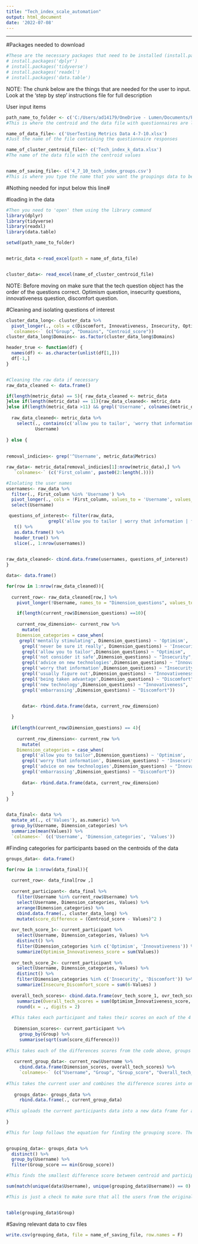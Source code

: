 ---
title: "Tech_index_scale_automation"
output: html_document
date: '2022-07-08'
---

---
#Packages needed to download
```{r setup, include=FALSE}
#These are the necessary packages that need to be installed (install.packages("name of package")) in order for the following code to work. Example 
# install.packages('dplyr')
# install.packages('tidyverse')
# install.packages('readxl')
# install.packages('data.table')
```

NOTE: The chunk below are the things that are needed for the user to input. Look at the 'step by step' instructions file for full description 

User input items
```{r}

path_name_to_folder <- c('C:/Users/ad14179/OneDrive - Lumen/Documents/Projects/Paradox of Choice/Data')
#This is where the centroid and the data file with questionnaires are located 

name_of_data_file<- c('UserTesting Metrics Data 4-7-10.xlsx')
#Just the name of the file containing the questionnaire responses 

name_of_cluster_centroid_file<- c('Tech_index_k_data.xlsx')
#The name of the data file with the centroid values 


name_of_saving_file<- c('4_7_10_tech_index_groups.csv')
#This is where you type the name that you want the groupings data to be called (e.g. Tech Index Group data.csv)
```

#Nothing needed for input below this line#


#loading in the data 
```{r}
#Then you need to 'open' them using the library command
library(dplyr)
library(tidyverse)
library(readxl)
library(data.table)

setwd(path_name_to_folder)


metric_data <-read_excel(path = name_of_data_file)


cluster_data<- read_excel(name_of_cluster_centroid_file)

```

NOTE: Before moving on make sure that the tech question object has the order of the questions correct. Optimism question, insecurity questions, innovativeness question, discomfort question.

#Cleaning and isolating questions of interest
```{r}
cluster_data_long<- cluster_data %>%
  pivot_longer(., cols = c(Discomfort, Innovativeness, Insecurity, Optimism), names_to = "Domains", values_to = "Centroid_score" ) %>%
  `colnames<-` (c("Group", "Domains", "Centroid_score"))
cluster_data_long$Domains<- as.factor(cluster_data_long$Domains)

header_true <- function(df) {
  names(df) <- as.character(unlist(df[1,]))
  df[-1,]
} 


#Cleaning the raw data if necessary 
raw_data_cleaned <- data.frame()

if(length(metric_data) == 5){ raw_data_cleaned <- metric_data
}else if(length(metric_data) == 11){raw_data_cleaned<- metric_data
}else if(length(metric_data >11) && grepl('Username', colnames(metric_data))) {
  
  raw_data_cleaned<- metric_data %>%
    select(., contains(c('allow you to tailor', 'worry that information', 'for advice', 'embarrassing', 'mentally stimulating', 'not consider it safe', 'usually figure out', 'being taken advantage', 'new technology')),
           Username)
  
} else {
  
 
removal_indicies<- grep('^Username', metric_data$Metrics)

raw_data<- metric_data[removal_indicies[1]:nrow(metric_data),] %>%
   `colnames<-` (c('First_column', paste0(2:length(.))))

#Isolating the user names 
usernames<- raw_data %>%
  filter(., First_column %in% 'Username') %>%
  pivot_longer(., cols = !First_column, values_to = 'Username', values_drop_na = T) %>%
  select(Username)

 questions_of_interest<- filter(raw_data,
                grepl('allow you to tailor | worry that information | for advice | embarrassing | mentally stimulating| not consider it safe | usually figure out | being taken advantage | new technology', First_column)) %>%
   t() %>% 
   as.data.frame() %>%
   header_true() %>%
   slice(., 1:nrow(usernames))

 
raw_data_cleaned<- cbind.data.frame(usernames, questions_of_interest)
}

data<- data.frame()

for(row in 1:nrow(raw_data_cleaned)){
  
  current_row<- raw_data_cleaned[row,] %>%
    pivot_longer(!Username, names_to = "Dimension_questions", values_to = "Values")

    if(length(current_row$Dimension_questions) ==10){
    
    current_row_dimension<- current_row %>%
      mutate(
    Dimension_categories = case_when(
     grepl('mentally stimulating', Dimension_questions) ~ 'Optimism',
      grepl('never be sure it really', Dimension_questions) ~ 'Insecurity',
      grepl('allow you to tailor',Dimension_questions) ~ "Optimism",
      grepl('not consider it safe',Dimension_questions) ~ "Insecurity",
      grepl('advice on new technologies',Dimension_questions) ~ "Innovativeness",
      grepl('worry that information',Dimension_questions) ~ "Insecurity",
      grepl('usually figure out',Dimension_questions) ~ "Innovativeness",
      grepl('being taken advantage',Dimension_questions) ~ "Discomfort",
      grepl('new technology',Dimension_questions) ~ "Innovativeness",
      grepl('embarrassing',Dimension_questions) ~ "Discomfort")) 

  
      data<- rbind.data.frame(data, current_row_dimension)

  }
  
  if(length(current_row$Dimension_questions) == 4){
    
    current_row_dimension<- current_row %>%
      mutate(
    Dimension_categories = case_when(
      grepl('allow you to tailor',Dimension_questions) ~ 'Optimism',
      grepl('worry that information', Dimension_questions) ~ 'Insecurity',
      grepl('advice on new technologies',Dimension_questions) ~ "Innovativeness",
      grepl('embarrassing',Dimension_questions) ~ "Discomfort"))
    
      data<- rbind.data.frame(data, current_row_dimension)

  }
}


data_final<- data %>%
  mutate_at(., c('Values'), as.numeric) %>%
  group_by(Username, Dimension_categories) %>%
  summarize(mean(Values)) %>%
  `colnames<-` (c('Username', 'Dimension_categories', 'Values'))

```

#Finding categories for participants based on the centroids of the data 
```{r}

groups_data<- data.frame()

for(row in 1:nrow(data_final)){
  
  current_row<- data_final[row ,]
  
  current_participant<- data_final %>%
    filter(Username %in% current_row$Username) %>%
    select(Username, Dimension_categories, Values) %>%
    arrange(Dimension_categories) %>%
    cbind.data.frame(., cluster_data_long) %>%
    mutate(score_difference = (Centroid_score - Values)^2 )
  
  ovr_tech_score_1<- current_participant %>%
    select(Username, Dimension_categories, Values) %>%
    distinct() %>%
    filter(Dimension_categories %in% c('Optimism', 'Innovativeness')) %>%
    summarize(Optimism_Innovativeness_score = sum(Values))
  
  ovr_tech_score_2<- current_participant %>%
    select(Username, Dimension_categories, Values) %>%
    distinct() %>%
    filter(Dimension_categories %in% c('Insecurity', 'Discomfort')) %>%
    summarize(Insecure_Discomfort_score = sum(6-Values) )
  
  overall_tech_scores<- cbind.data.frame(ovr_tech_score_1, ovr_tech_score_2) %>%
    summarize(Overall_tech_scores = sum(Optimism_Innovativeness_score, Insecure_Discomfort_score)) %>%
    round(x = ., digits = 2)
  
  #This takes each participant and takes their scores on each of the 4 domains, subtracts the scores of the participants from each of the domains centroids scores, and squares it 
   
   Dimension_scores<- current_participant %>%
     group_by(Group) %>%
     summarise(sqrt(sum(score_difference)))
   
#This takes each of the differences scores from the code above, groups them by group (explorers etc), sums the difference scores (difference between participant and centroid values) of the groups, and takes the square root of the value. 
   
   current_group_data<- current_row$Username %>%
     cbind.data.frame(Dimension_scores, overall_tech_scores) %>%
     `colnames<-` (c("Username", "Group", "Group_score", "Overall_tech_scores"))
   
#This takes the current user and combines the difference scores into one data frame 
   
   groups_data<- groups_data %>%
     rbind.data.frame(., current_group_data)
   
#This uploads the current participants data into a new data frame for a grouping procedure
   
}

#This for loop follows the equation for finding the grouping score. The equation takes the centroid score for each participant and subtracts that centroid value from the participants value.


grouping_data<- groups_data %>%
  distinct() %>%
  group_by(Username) %>%
  filter(Group_score == min(Group_score))

#This finds the smallest difference score between centroid and participants values for each possible group (exploerer etc) and isolates that score. This represents the smalles euclidian distance between the participants data and the centroid value. 

sum(match(unique(data$Username), unique(grouping_data$Username)) == 0)

#This is just a check to make sure that all the users from the original data that was uploaded are there after all the computations has been completed. A '0' means there are no differences and that is what we want 


table(grouping_data$Group)


```

#Saving relevant data to csv files
```{r}

write.csv(grouping_data, file = name_of_saving_file, row.names = F)
```
